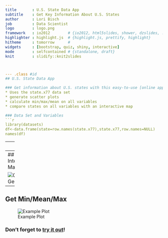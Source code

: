 ```yaml
---
title       : U.S. State Data App
subtitle    : Get Key Information About U.S. States
author      : Lori Bisch
job         : Data Scientist
logo        : logo.png
framework   : io2012        # {io2012, html5slides, shower, dzslides, ...}
highlighter : highlight.js  # {highlight.js, prettify, highlight}
hitheme     : tomorrow      # 
widgets     : [bootstrap, quiz, shiny, interactive]
mode        : selfcontained # {standalone, draft}
knit        : slidify::knit2slides



--- .class #id 
## U.S. State Data App

### Get information about U.S. states with this easy-to-use [online application](https://loribisch.shinyapps.io/CourseraProj/)!
* Uses the state.x77 data set
* generate scatter plots
* calculate min/max/mean on all variables
* compare states on all variables with an interactive map

### Data Set and Variables
```r
library(datasets)
df<-data.frame(state=row.names(state.x77),state.x77,row.names=NULL)
names(df)
```

--- 
```

## Plot State Data

### Uses R, Shiny, and Google Charts to create an interactive web page:

![Google ScatterPlot](C:/Users/Lori/Documents/Data Science/Data and Assignments/DevDataProds/State_data_app/assets/img/plot.JPG)




---
## Interactive Mapping 

![Google GeoChart](C:/Users/Lori/Documents/Data Science/Data and Assignments/DevDataProds/State_data_app/assets/img/map.JPG)

---
## Get Min/Mean/Max

![Example Plot](C:/Users/Lori/Documents/Data Science/Data and Assignments/DevDataProds/State_data_app/assets/img/calc.JPG)


### Don't forget to [try it out](https://loribisch.shinyapps.io/CourseraProj/)!




